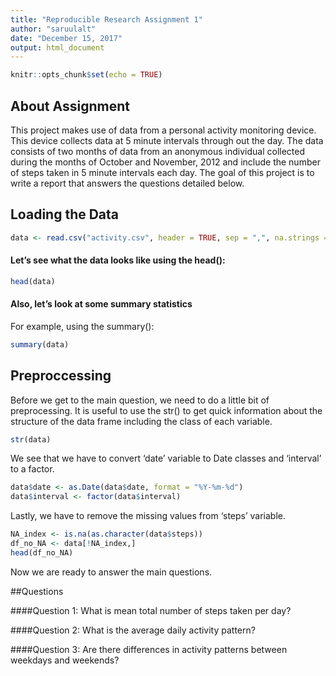```yaml
---
title: "Reproducible Research Assignment 1"
author: "saruulalt"
date: "December 15, 2017"
output: html_document
---
```


```r
knitr::opts_chunk$set(echo = TRUE)
```

## About Assignment

This project makes use of data from a personal activity monitoring device. This device collects data at 5 minute intervals through out the day. The data consists of two months of data from an anonymous individual collected during the months of October and November, 2012 and include the number of steps taken in 5 minute intervals each day. The goal of this project is to write a report that answers the questions detailed below.

## Loading the Data

```r

data <- read.csv("activity.csv", header = TRUE, sep = ",", na.strings = "NA")

```

#### Let's see what the data looks like using the head():

```r
head(data)
```

#### Also, let's look at some summary statistics

For example, using the summary():

```r
summary(data)
```

## Preproccessing

Before we get to the main question, we need to do a little bit of preprocessing. It is useful to use the str() to get quick information about the structure of the data frame including the class of each variable. 

```r
str(data)
```

We see that we have to convert 'date' variable to Date classes and 'interval' to a factor.

```r
data$date <- as.Date(data$date, format = "%Y-%m-%d")
data$interval <- factor(data$interval)
```

Lastly, we have to remove the missing values from 'steps' variable. 

```r
NA_index <- is.na(as.character(data$steps))
df_no_NA <- data[!NA_index,]
head(df_no_NA)
```

Now we are ready to answer the main questions.

##Questions

####Question 1: What is mean total number of steps taken per day?

####Question 2: What is the average daily activity pattern? 

####Question 3: Are there differences in activity patterns between weekdays and weekends?



